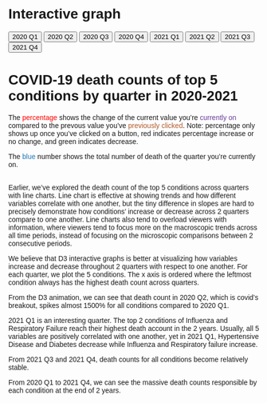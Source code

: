 # Interactive graph

<style>
  * {
    font-family: sans-serif;
  }
</style>
 
<div id="plot">
</div>
<!-- Add buttons -->
<button onclick="update(data_20q1)">2020 Q1</button>
<button onclick="update(data_20q2)">2020 Q2</button>
<button onclick="update(data_20q3)">2020 Q3</button>
<button onclick="update(data_20q4)">2020 Q4</button>
<button onclick="update(data_21q1)">2021 Q1</button>
<button onclick="update(data_21q2)">2021 Q2</button>
<button onclick="update(data_21q3)">2021 Q3</button>
<button onclick="update(data_21q4)">2021 Q4</button>

<!-- Create a div where the graph will take place -->
<div id="my_dataviz"></div>

<h1>COVID-19 death counts of top 5 conditions by quarter in 2020-2021</h1>

<p>The <span style="color:red;">percentage</span> shows the change of the current value you're <span style="color:#6a3d9a;">currently on</span> compared to the prevous value you've <span style="color:#b15928;">previously clicked</span>. Note: percentage only shows up once you've clicked on a button, red indicates percentage increase or no change, and green indicates decrease.

The <span style="color:#1f78b4;">blue</span> number shows the total number of death of the quarter you're currently on.<br><br>

Earlier, we’ve explored the death count of the top 5 conditions across quarters with line charts. Line chart is effective at showing trends and how different variables correlate with one another, but the tiny difference in slopes are hard to precisely demonstrate how conditions’ increase or decrease across 2 quarters compare to one another. Line charts also tend to overload viewers with information, where viewers tend to focus more on the macroscopic trends across all time periods, instead of focusing on the microscopic comparisons between 2 consecutive periods.

We believe that D3 interactive graphs is better at visualizing how variables increase and decrease throughout 2 quarters with respect to one another. For each quarter, we plot the 5 conditions. The x axis is ordered where the leftmost condition always has the highest death count across quarters.

From the D3 animation, we can see that death count in 2020 Q2, which is covid’s breakout, spikes almost 1500% for all conditions compared to 2020 Q1.

2021 Q1 is an interesting quarter. The top 2 conditions of Influenza and Respiratory Failure reach their highest death account in the 2 years. Usually, all 5 variables are positively correlated with one another, yet in 2021 Q1, Hypertensive Disease and Diabetes decrease while Influenza and Respiratory failure increase.

From 2021 Q3 and 2021 Q4, death counts for all conditions become relatively stable.

From 2020 Q1 to 2021 Q4, we can see the massive death counts responsible by each condition at the end of 2 years.

</p>





<script src="https://cdn.jsdelivr.net/npm/d3@7"></script>
<script src="scripts/myscript.js"></script>
